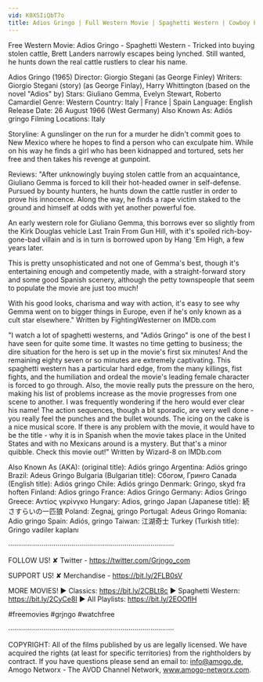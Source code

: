 ```yaml
---
vid: K0XSIiQbT7o
title: Adios Gringo | Full Western Movie | Spaghetti Western | Cowboy Film | Free Movie on YouTube
---
```


Free Western Movie: Adios Gringo - Spaghetti Western - Tricked into buying stolen cattle, Brett Landers narrowly escapes being lynched. Still wanted, he hunts down the real cattle rustlers to clear his name.

Adios Gringo (1965)
Director: Giorgio Stegani (as George Finley)
Writers: Giorgio Stegani (story) (as George Finlay), Harry Whittington (based on the novel "Adios" by) 
Stars: Giuliano Gemma, Evelyn Stewart, Roberto Camardiel
Genre: Western
Country: Italy | France | Spain
Language: English
Release Date: 26 August 1966 (West Germany) 
Also Known As: Adiós gringo
Filming Locations: Italy

Storyline:
A gunslinger on the run for a murder he didn't commit goes to New Mexico where he hopes to find a person who can exculpate him. While on his way he finds a girl who has been kidnapped and tortured, sets her free and then takes his revenge at gunpoint.

Reviews:
"After unknowingly buying stolen cattle from an acquaintance, Giuliano Gemma is forced to kill their hot-headed owner in self-defense. Pursued by bounty hunters, he hunts down the cattle rustler in order to prove his innocence. Along the way, he finds a rape victim staked to the ground and himself at odds with yet another powerful foe.

An early western role for Giuliano Gemma, this borrows ever so slightly from the Kirk Douglas vehicle Last Train From Gun Hill, with it's spoiled rich-boy-gone-bad villain and is in turn is borrowed upon by Hang 'Em High, a few years later.

This is pretty unsophisticated and not one of Gemma's best, though it's entertaining enough and competently made, with a straight-forward story and some good Spanish scenery, although the petty townspeople that seem to populate the movie are just too much!

With his good looks, charisma and way with action, it's easy to see why Gemma went on to bigger things in Europe, even if he's only known as a cult star elsewhere." Written by FightingWesterner on IMDb.com 

"I watch a lot of spaghetti westerns, and "Adiós Gringo" is one of the best I have seen for quite some time. It wastes no time getting to business; the dire situation for the hero is set up in the movie's first six minutes! And the remaining eighty seven or so minutes are extremely captivating. This spaghetti western has a particular hard edge, from the many killings, fist fights, and the humiliation and ordeal the movie's leading female character is forced to go through. Also, the movie really puts the pressure on the hero, making his list of problems increase as the movie progresses from one scene to another. I was frequently wondering if the hero would ever clear his name! The action sequences, though a bit sporadic, are very well done - you really feel the punches and the bullet wounds. The icing on the cake is a nice musical score. If there is any problem with the movie, it would have to be the title - why it is in Spanish when the movie takes place in the United States and with no Mexicans around is a mystery. But that's a minor quibble. Check this movie out!" Written by Wizard-8 on IMDb.com

Also Known As (AKA):
(original title): Adiós gringo
Argentina: Adiós gringo
Brazil: Adeus Gringo
Bulgaria (Bulgarian title): Сбогом, Гринго
Canada (English title): Adiós gringo
Chile: Adiós gringo
Denmark: Gringo, skyd fra hoften
Finland: Adios gringo
France: Adios Gringo
Germany: Adios Gringo
Greece: Αντίος γκρίνγκο
Hungary: Adios, gringo
Japan (Japanese title): 続さすらいの一匹狼
Poland: Zegnaj, gringo
Portugal: Adeus Gringo
Romania: Adio gringo
Spain: Adiós, gringo
Taiwan: 江湖奇士
Turkey (Turkish title): Gringo vadiler kaplanı

····················································································

FOLLOW US!
✘ Twitter - https://twitter.com/Grjngo_com

SUPPORT US!
✘ Merchandise - https://bit.ly/2FLB0sV

MORE MOVIES! 
► Classics: https://bit.ly/2CBLt8c 
► Spaghetti Western: https://bit.ly/2CyCe8I 
► All Playlists: https://bit.ly/2EOOfIH 

#freemovies #grjngo #watchfree

····················································································

COPYRIGHT: All of the films published by us are legally licensed. We have acquired the rights (at least for specific territories) from the rightholders by contract. If you have questions please send an email to: info@amogo.de, Amogo Networx - The AVOD Channel Network, www.amogo-networx.com.